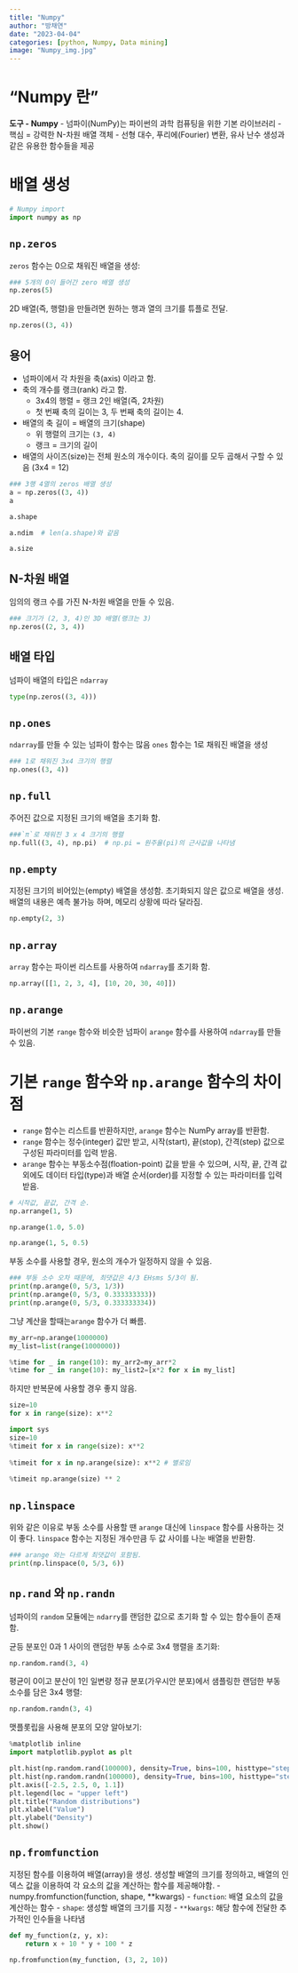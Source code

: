 ```yaml
---
title: "Numpy"
author: "방채연"
date: "2023-04-04"
categories: [python, Numpy, Data mining]
image: "Numpy_img.jpg"
---
```


# "Numpy 란"
**도구 - Numpy**
- 넘파이(NumPy)는 파이썬의 과학 컴퓨팅을 위한 기본 라이브러리
- 핵심 = 강력한 N-차원 배열 객체
- 선형 대수, 푸리에(Fourier) 변환, 유사 난수 생성과 같은 유용한 함수들을 제공

# 배열 생성

```python

# Numpy import
import numpy as np

```

## `np.zeros`
`zeros` 함수는 0으로 채워진 배열을 생성:

```python
### 5개의 0이 들어간 zero 배열 생성
np.zeros(5)
```
2D 배열(즉, 행렬)을 만들려면 원하는 행과 열의 크기를 튜플로 전달.

```python
np.zeros((3, 4))
```

## 용어
- 넘파이에서 각 차원을 축(axis) 이라고 함.
- 축의 개수를 랭크(rank) 라고 함.
  - 3x4의 행렬 = 랭크 2인 배열(즉, 2차원)
  - 첫 번째 축의 길이는 3, 두 번째 축의 길이는 4.
- 배열의 축 길이 = 배열의 크기(shape)
  - 위 행렬의 크기는 `(3, 4)`
  - 랭크 = 크기의 길이
- 배열의 사이즈(size)는 전체 원소의 개수이다. 축의 길이를 모두 곱해서 구할 수 있음 (3x4 = 12)

```python
### 3행 4열의 zeros 배열 생성
a = np.zeros((3, 4))
a
```

```python
a.shape
```

```python
a.ndim  # len(a.shape)와 같음
```

```python
a.size
```

## N-차원 배열
임의의 랭크 수를 가진 N-차원 배열을 만들 수 있음.

```python
### 크기가 (2, 3, 4)인 3D 배열(랭크는 3)
np.zeros((2, 3, 4))
```

## 배열 타입
넘파이 배열의 타입은 `ndarray`

```python
type(np.zeros((3, 4)))
```

## `np.ones`
`ndarray`를 만들 수 있는 넘파이 함수는 많음
`ones` 함수는 1로 채워진 배열을 생성

```python
### 1로 채워진 3x4 크기의 행렬
np.ones((3, 4))
```

## `np.full`
주어진 값으로 지정된 크기의 배열을 초기화 함.

```python
###`π`로 채워진 3 x 4 크기의 행렬
np.full((3, 4), np.pi)  # np.pi = 원주율(pi)의 근사값을 나타냄
```

## `np.empty`
지정된 크기의 비어있는(empty) 배열을 생성함.
초기화되지 않은 값으로 배열을 생성.
배열의 내용은 예측 불가능 하며, 메모리 상황에 따라 달라짐.

```python
np.empty(2, 3)
```

## `np.array`
`array` 함수는 파이썬 리스트를 사용하여 `ndarray`를 초기화 함.

```python
np.array([[1, 2, 3, 4], [10, 20, 30, 40]])
```

## `np.arange`
파이썬의 기본 `range` 함수와 비슷한 넘파이 `arange` 함수를 사용하여 `ndarray`를 만들 수 있음.

# 기본 `range` 함수와 `np.arange` 함수의 차이점
- `range` 함수는 리스트를 반환하지만, `arange` 함수는 NumPy array를 반환함.
- `range` 함수는 정수(integer) 값만 받고, 시작(start), 끝(stop), 간격(step) 값으로 구성된 파라미터를 입력 받음.
- `arange` 함수는 부동소수점(floation-point) 값을 받을 수 있으며, 시작, 끝, 간격 값 외에도 데이터 타입(type)과 배열 순서(order)를 지정할 수 있는 파라미터를 입력 받음.

```python
# 시작값, 끝값, 간격 순.
np.arrange(1, 5)
```

```python
np.arange(1.0, 5.0)
```

```python
np.arange(1, 5, 0.5)
```

부동 소수를 사용할 경우, 원소의 개수가 일정하지 않을 수 있음.

```python
### 부동 소수 오차 때문에, 최댓값은 4/3 EHsms 5/3이 됨.
print(np.arange(0, 5/3, 1/3))
print(np.arange(0, 5/3, 0.333333333))
print(np.arange(0, 5/3, 0.333333334))
```

그냥 계산을 할때는`arange` 함수가 더 빠름.
```python
my_arr=np.arange(1000000)
my_list=list(range(1000000))

%time for _ in range(10): my_arr2=my_arr*2
%time for _ in range(10): my_list2=[x*2 for x in my_list]
```

하지만 반복문에 사용할 경우 좋지 않음.

```python
size=10
for x in range(size): x**2

import sys
size=10
%timeit for x in range(size): x**2
    
%timeit for x in np.arange(size): x**2 # 별로임
    
%timeit np.arange(size) ** 2
```

## `np.linspace`
위와 같은 이유로 부동 소수를 사용할 땐 `arange` 대신에 `linspace` 함수를 사용하는 것이 좋다. `linspace` 함수는 지정된 개수만큼 두 값 사이를 나눈 배열을 반환함.

```python
### arange 와는 다르게 최댓값이 포함됨.
print(np.linspace(0, 5/3, 6))
```

## `np.rand` 와 `np.randn`
넘파이의 `random` 모듈에는 `ndarry`를 랜덤한 값으로 초기화 할 수 있는 함수들이 존재함.

균등 분포인 0과 1 사이의 랜덤한 부동 소수로 3x4 행렬을 초기화:
```python
np.random.rand(3, 4)
```

평균이 0이고 분산이 1인 일변량 정규 분포(가우시안 분포)에서 샘플링한 랜덤한 부동 소수를 담은 3x4 행렬:

```python
np.random.randn(3, 4)
```

맷플롯립을 사용해 분포의 모양 알아보기:

```python
%matplotlib inline
import matplotlib.pyplot as plt
```

```python
plt.hist(np.random.rand(100000), density=True, bins=100, histtype="step", color="blue", label="rand")
plt.hist(np.random.randn(100000), density=True, bins=100, histtype="step", color="red", label="randn")
plt.axis([-2.5, 2.5, 0, 1.1])
plt.legend(loc = "upper left")
plt.title("Random distributions")
plt.xlabel("Value")
plt.ylabel("Density")
plt.show()
```

## `np.fromfunction`
지정된 함수를 이용하여 배열(array)을 생성.
생성할 배열의 크기를 정의하고, 배열의 인덱스 값을 이용하여 각 요소의 값을 계산하는 함수를 제공해야함.
- numpy.fromfunction(function, shape, **kwargs)
  - `function`: 배열 요소의 값을 계산하는 함수
  - `shape`: 생성할 배열의 크기를 지정
  - `**kwargs`: 해당 함수에 전달한 추가적인 인수들을 나타냄

```python
def my_function(z, y, x):
    return x + 10 * y + 100 * z

np.fromfunction(my_function, (3, 2, 10))
```